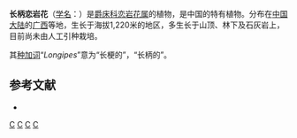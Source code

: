 {{Speciesbox
| genus = Echinacanthus
| species = longipes
| authority = H. S. Lo et D. Fang, 1985
}}

'''长柄恋岩花'''（[[学名|学名]]：{{lang|la|''Echinacanthus longipes''}}）是[[爵床科|爵床科]][[恋岩花属|恋岩花属]]的植物，是中国的特有植物。分布在[[中国大陆|中国大陆]]的[[广西|广西]]等地，生长于海拔1,220米的地区，多生长于山顶、林下及石灰岩上，目前尚未由人工引种栽培。

其[[种加词|种加词]]“''Longipes''”意为“长梗的”，“长柄的”。

== 参考文献 ==
<div class="references-small">
* {{cite web| url =http://www.bioinfo.cn/db05/KmzwSpecies.php?action=view&id=86| title =长柄恋岩花| work =《中国高等植物数据库全库》| publisher =中国科学院微生物研究所| author =昆明植物研究所| accessdate =2009-02-20| deadurl =yes| archiveurl =https://web.archive.org/web/20160305043358/http://www.bioinfo.cn/db05/KmzwSpecies.php?action=view&id=86| archivedate =2016-03-05}}
</div>
{{Taxonbar|from=Q15224851}}

[[Category:恋岩花属|C]]
[[Category:中国特有植物|C]]
[[Category:广西植物|C]]
[[Category:1985年描述的植物|C]]


{{植物小作品}}